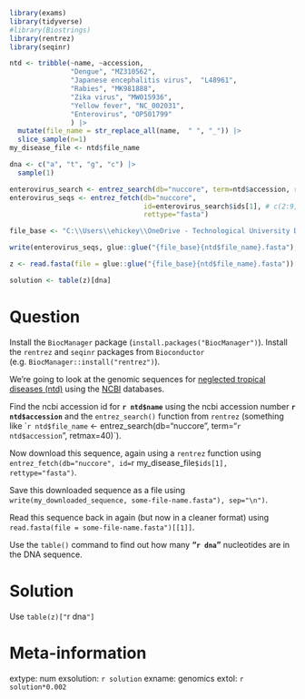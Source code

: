 ```r
library(exams)
library(tidyverse)
#library(Biostrings)
library(rentrez)
library(seqinr)

ntd <- tribble(~name, ~accession,
               "Dengue", "MZ310562",
               "Japanese encephalitis virus",  "L48961",
               "Rabies", "MK981888",
               "Zika virus", "MW015936",
               "Yellow fever", "NC_002031",
               "Enterovirus", "OP501799"
               ) |> 
  mutate(file_name = str_replace_all(name,  " ", "_")) |> 
  slice_sample(n=1)
my_disease_file <- ntd$file_name

dna <- c("a", "t", "g", "c") |> 
  sample(1)

enterovirus_search <- entrez_search(db="nuccore", term=ntd$accession, retmax=40) 
enterovirus_seqs <- entrez_fetch(db="nuccore", 
                                 id=enterovirus_search$ids[1], # c(2:9, 15:40)
                                 rettype="fasta")

file_base <- "C:\\Users\\ehickey\\OneDrive - Technological University Dublin\\Desktop\\Academic\\Research\\R_Fun\\cristianinni/data/"

write(enterovirus_seqs, glue::glue("{file_base}{ntd$file_name}.fasta"), sep="\n")

z <- read.fasta(file = glue::glue("{file_base}{ntd$file_name}.fasta"))[[1]]

solution <- table(z)[dna]
```


Question
========
Install the `BiocManager` package (`install.packages("BiocManager")`). Install the `rentrez` and `seqinr` packages from `Bioconductor` (e.g. `BiocManager::install("rentrez")`). 

We're going to look at the genomic sequences for [neglected tropical diseases (ntd)](https://www.cdc.gov/globalhealth/ntd/) using the [NCBI](https://www.ncbi.nlm.nih.gov/) databases. 

Find the ncbi accession id for **`r ntd$name`** using the ncbi accession number **`r ntd$accession`** and the `entrez_search()` function from `rentrez` (something like ``r ntd$file_name` <- entrez_search(db="nuccore", term="`r ntd$accession`", retmax=40)`).

Now download this sequence, again using a `rentrez` function using `entrez_fetch(db="nuccore", id=`r my_disease_file`$ids[1], rettype="fasta")`.

Save this downloaded sequence as a file using `write(my_downloaded_sequence, some-file-name.fasta"), sep="\n")`.

Read this sequence back in again (but now in a cleaner format) using `read.fasta(file = some-file-name.fasta")[[1]]`.

Use the `table()` command to find out how many **"`r dna`"** nucleotides are in the DNA sequence.


Solution
========
Use `table(z)["`r dna`"]`



Meta-information
================
extype: num
exsolution: `r solution`
exname: genomics
extol: `r solution*0.002`
